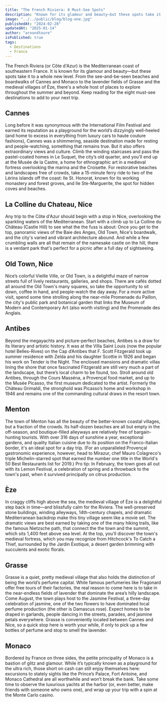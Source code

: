 ```yaml
---
title: "The French Riviera: 8 Must-See Spots"
description: "Known for its glamour and beauty—but these spots take it to a whole new level."
image: "../../public/blog/blog-one.jpg"
publishedAt: "2024-02-28"
updatedAt: "2025-01-14"
author: "aroundtoure"
isPublished: true
tags:
  - Destinations
  - France
---
```


The French Riviera (or Côte d'Azur) is the Mediterranean coast of southeastern France. It is known for its glamour and beauty—but these spots take it to a whole new level. From the see-and-be-seen beaches and boardwalks of Cannes and Monaco to the lavender fields of Grasse and the medieval villages of Èze, there's a whole host of places to explore throughout the summer and beyond. Keep reading for the eight must-see destinations to add to your next trip.

## Cannes

Long before it was synonymous with the International Film Festival and earned its reputation as a playground for the world’s dizzyingly well-heeled (and home to excess in everything from luxury cars to haute couture fashions), Cannes was a shimmering, seaside destination made for resting and people-watching, something that remains true. But it also offers extraordinary views and culture. Climb the winding staircases and pass the pastel-coated homes in Le Suquet, the city’s old quarter, and you’ll end up at the Musée de la Castre, a home for ethnographic art in a medieval fortress overlooking the marina and the Croisette. For restorative beaches and landscapes free of crowds, take a 15-minute ferry ride to two of the Lérins islands off the coast: Ile St. Honorat, known for its working monastery and forest groves, and Ile Ste-Marguerite, the spot for hidden coves and beaches.

## La Colline du Chateau, Nice

Any trip to the Côte d'Azur should begin with a stop in Nice, overlooking the sparkling waters of the Mediterranean. Start with a climb up to La Colline du Château (Castle Hill) to see what the the fuss is about: Once you get to the top, panoramic views of the Baie des Anges, Old Town, Nice's boardwalk, and the city's varied and vibrant architecture abound. And while a few crumbling walls are all that remain of the namesake castle on the hill, there is a verdant park that's perfect for a picnic after a full day of sightseeing.

## Old Town, Nice

Nice’s colorful Vieille Ville, or Old Town, is a delightful maze of narrow streets full of lively restaurants, galleries, and shops. There are cafés dotted all around the Old Town's many squares, so take the opportunity to sit down, coffee in hand, and people-watch the day away. For a more active visit, spend some time strolling along the near-mile Promenade du Paillon, the city's public park and botanical garden that links the Museum of Modern and Contemporary Art (also worth visiting) and the Promenade des Anglais.

## Antibes

Beyond the megayachts and picture-perfect beaches, Antibes is a draw for its literary and artistic history. It was at the Villa Saint Louis (now the popular hotel Belles-Rives) on the Cap d’Antibes that F. Scott Fitzgerald took up summer residence with Zelda and his daughter Scottie in 1926 and began his work on Tender is the Night. The enclosed mansions and dramatic villas lining the shore that once fascinated Fitzgerald are still very much a part of the landscape, but there’s local charm to be found, too. Stroll around old Antibes, through the Cours Masséna, a Provençal food market, and up to the Musée Picasso, the first museum dedicated to the artist. Formerly the Château Grimaldi, the stronghold was Picasso’s home and workshop in 1946 and remains one of the commanding cultural draws in the resort town.

## Menton

The town of Menton has all the beauty of the better-known coastal villages, but a fraction of the crowds. Its half-dozen beaches are all but empty in the off-season, and boutique-filled alleyways are relatively free of bargain-hunting tourists. With over 316 days of sunshine a year, exceptional gardens, and quality Italian cuisine due to its position on the Franco-Italian border, it's an ideal spot for a day trip. (For an unparalleled Provençal gastronomic experience, however, head to Mirazur, chef Mauro Colagreco's triple Michelin-starred spot that earned the number one title in the World's 50 Best Restaurants list for 2019.) Pro tip: In February, the town goes all out with its Lemon Festival, a celebration of spring and a throwback to the town's past, when it survived principally on citrus production.

## Èze

In craggy cliffs high above the sea, the medieval village of Èze is a delightful step back in time—and blissfully calm for the Riviera. The well-preserved stone buildings, winding alleyways, 14th-century chapels, and dramatic Mediterranean backdrop make this tiny village seem like a movie set. The dramatic views are best earned by taking one of the many hiking trails, like the famous Nietzsche path, that connect the the town and the summit, which sits 1,400 feet above sea level. At the top, you'll discover the town's medieval fortress, which you may recognize from Hitchcock's To Catch a Thief, surrounded by the Jardin Exotique, a desert garden brimming with succulents and exotic florals.

## Grasse

Grasse is a quiet, pretty medieval village that also holds the distinction of being the world’s perfume capital. While famous perfumeries like Fragonard offer free tours of their factories, the real reason to come here is to take in the near-endless fields of lavender that dominate the area’s hilly landscape. Come August, the town plays host to the Jasmine Festival, a three-day celebration of jasmine, one of the two flowers to have dominated local perfume production (the other is Damascus rose). Expect homes to be draped in garlands, people dancing in the streets, parades, and jasmine petals everywhere. Grasse is conveniently located between Cannes and Nice, so a quick stop here is worth your while, if only to pick up a few bottles of perfume and stop to smell the lavender.

## Monaco

Bordered by France on three sides, the petite principality of Monaco is a bastion of glitz and glamour. While it’s typically known as a playground for the ultra rich, those short on cash can still enjoy themselves here: excursions to stately sights like the Prince’s Palace, Fort Antoine, and Monaco Cathedral are all worthwhile and won’t break the bank. Take some time to observe the luxurious yachts at the harbor (or, even better, make friends with someone who owns one), and wrap up your trip with a spin at the Monte Carlo casino.
